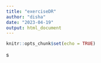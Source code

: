 ```yaml
---
title: "exerciseDR"
author: "disha"
date: "2023-04-19"
output: html_document
---
```


```r
knitr::opts_chunk$set(echo = TRUE)
```

s
